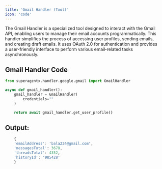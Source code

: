 ```yaml
---
title: 'Gmail Handler (Tool)'
icon: 'code'
---
```


The Gmail Handler is a specialized tool designed to interact with the Gmail API, enabling users to manage their
email accounts programmatically. This handler simplifies the process of accessing user profiles, sending emails,
and creating draft emails. It uses OAuth 2.0 for authentication and provides a user-friendly interface to perform
various email-related tasks asynchronously.

## Gmail Handler Code

```python Gmail_handler_test.py
from superagentx.handler.google.gmail import GmailHandler

async def gmail_handler():
    gmail_handler = GmailHandler(
        credentials=""
    )

    return await gmail_handler.get_user_profile()
```

## Output:
```python user profile
    {
    'emailAddress': 'bala234@gmail.com',
    'messagesTotal': 3678,
    'threadsTotal': 4352,
    'historyId': '985428'
    }
```
